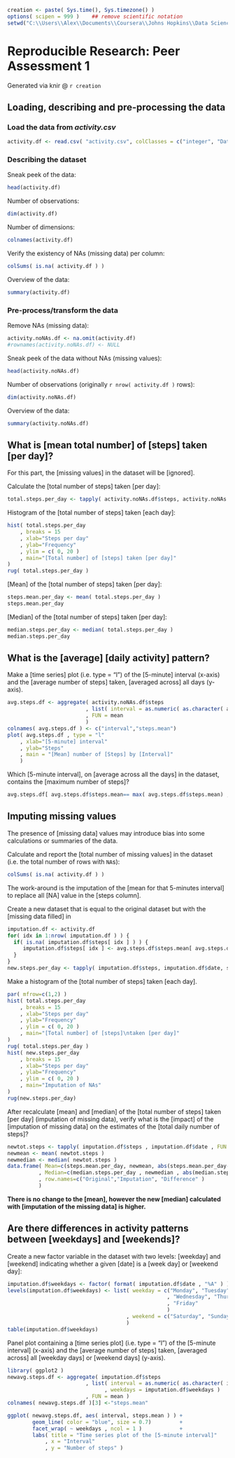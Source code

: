 ```r
creation <- paste( Sys.time(), Sys.timezone() )
options( scipen = 999 )    ## remove scientific notation
setwd("C:\\Users\\Alex\\Documents\\Coursera\\Johns Hopkins\\Data Science - Specialization\\005 - Reproducible Research\\OTHERS\\Coursera.ReproducibleResearch.Code\\Proj1")
```

# Reproducible Research: Peer Assessment 1
Generated via knir @ `r creation`

## Loading, describing and pre-processing the data

### Load the data from *activity.csv*

```r
activity.df <- read.csv( "activity.csv", colClasses = c("integer", "Date", "factor"), stringsAsFactors = FALSE )
```

### Describing the dataset

Sneak peek of the data:
```r
head(activity.df)
```

Number of observations:
```r
dim(activity.df)
```

Number of dimensions:
```r
colnames(activity.df)
```

Verify the existency of NAs (missing data) per column:
```r
colSums( is.na( activity.df ) )
```

Overview of the data:
```r
summary(activity.df)
```

### Pre-process/transform the data

Remove NAs (missing data):
```r
activity.noNAs.df <- na.omit(activity.df)
#rownames(activity.noNAs.df) <- NULL
```

Sneak peek of the data without NAs (missing values):
```r
head(activity.noNAs.df)
```

Number of observations (originally `r nrow( activity.df )` rows):
```r
dim(activity.noNAs.df)
```

Overview of the data:
```r
summary(activity.noNAs.df)
```




## What is [mean total number] of [steps] taken [per day]?
For this part, the [missing values] in the dataset will be [ignored].

Calculate the [total number of steps] taken [per day]:
```r
total.steps.per_day <- tapply( activity.noNAs.df$steps, activity.noNAs.df$date, sum )
```

Histogram of the [total number of steps] taken [each day]:
```r
hist( total.steps.per_day
    , breaks = 15
    , xlab="Steps per day"
    , ylab="Frequency"
    , ylim = c( 0, 20 )
    , main="[Total number] of [steps] taken [per day]"
)
rug( total.steps.per_day )
```

[Mean] of the [total number of steps] taken [per day]:
```r
steps.mean.per_day <- mean( total.steps.per_day )
steps.mean.per_day
```

[Median] of the [total number of steps] taken [per day]:
```r
median.steps.per_day <- median( total.steps.per_day )
median.steps.per_day
```





## What is the [average] [daily activity] pattern?

Make a [time series] plot (i.e. type = "l") of the [5-minute] interval (x-axis) and the [average number of steps] taken, [averaged across] all days (y-axis).

```r
avg.steps.df <- aggregate( activity.noNAs.df$steps
                         , list( interval = as.numeric( as.character( activity.noNAs.df$interval ) ) )
                         , FUN = mean 
                         )
colnames( avg.steps.df ) <- c("interval","steps.mean")
plot( avg.steps.df , type = "l"
    , xlab="[5-minute] interval"
    , ylab="Steps"
    , main = "[Mean] number of [Steps] by [Interval]"
    )
```

Which [5-minute interval], on [average across all the days] in the dataset, contains the [maximum number of steps]?

```r
avg.steps.df[ avg.steps.df$steps.mean== max( avg.steps.df$steps.mean) , ]
```



## Imputing missing values

The presence of [missing data] values may introduce bias into some calculations or summaries of the data.

Calculate and report the [total number of missing values] in the dataset (i.e. the total number of rows with `NA`s):
```r
colSums( is.na( activity.df ) )
```

The work-around is the imputation of the [mean for that 5-minutes interval] to replace all [NA] value in the [steps column].

Create a new dataset that is equal to the original dataset but with the [missing data filled] in
```r
imputation.df <- activity.df 
for( idx in 1:nrow( imputation.df ) ) {
  if( is.na( imputation.df$steps[ idx ] ) ) {
     imputation.df$steps[ idx ] <- avg.steps.df$steps.mean[ avg.steps.df$interval==imputation.df$interval[ idx ] ]
  }
}
new.steps.per_day <- tapply( imputation.df$steps, imputation.df$date, sum )
```


Make a histogram of the [total number of steps] taken [each day].
```r
par( mfrow=c(1,2) )
hist( total.steps.per_day
    , breaks = 15
    , xlab="Steps per day"
    , ylab="Frequency"
    , ylim = c( 0, 20 )
    , main="[Total number] of [steps]\ntaken [per day]"
)
rug( total.steps.per_day )
hist( new.steps.per_day
    , breaks = 15
    , xlab="Steps per day"
    , ylab="Frequency"
    , ylim = c( 0, 20 )
    , main="Imputation of NAs"
)
rug(new.steps.per_day)

```

After recalculate [mean] and [median] of the [total number of steps] taken [per day] (imputation of missing data),
verify what is the [impact] of the [imputation of missing data] on the estimates of the [total daily number of steps]?

```r
newtot.steps <- tapply( imputation.df$steps , imputation.df$date , FUN = sum )
newmean <- mean( newtot.steps )
newmedian <- median( newtot.steps )
data.frame( Mean=c(steps.mean.per_day, newmean, abs(steps.mean.per_day-newmean))
          , Median=c(median.steps.per_day , newmedian , abs(median.steps.per_day-newmedian))
          , row.names=c("Original","Imputation", "Difference" )
          )
```

**There is no change to the [mean], however the new [median] calculated with [imputation of the missing data] is higher.**

## Are there differences in activity patterns between [weekdays] and [weekends]?

Create a new factor variable in the dataset with two levels: [weekday] and [weekend] indicating whether a given [date] is a [week day] or [weekend day]:
```r
imputation.df$weekdays <- factor( format( imputation.df$date , "%A" ) )
levels(imputation.df$weekdays) <- list( weekday = c("Monday", "Tuesday"
                                                   , "Wednesday", "Thursday"
                                                   , "Friday"
                                                   )
                                      , weekend = c("Saturday", "Sunday" ) 
                                      )
table(imputation.df$weekdays)
```

Panel plot containing a [time series plot] (i.e. type = "l") of the [5-minute interval] (x-axis) and the [average number of steps] taken, [averaged across] all [weekday days] or [weekend days] (y-axis). 
```r
library( ggplot2 )
newavg.steps.df <- aggregate( imputation.df$steps
                         , list( interval = as.numeric( as.character( imputation.df$interval ) )
                               , weekdays = imputation.df$weekdays )
                         , FUN = mean )
colnames( newavg.steps.df )[3] <-"steps.mean"

ggplot( newavg.steps.df, aes( interval, steps.mean ) ) +
        geom_line( color = "blue", size = 0.7)         +
        facet_wrap( ~ weekdays , ncol = 1 )            +
        labs( title = "Time series plot of the [5-minute interval]"
            , x = "Interval"
            , y = "Number of steps" )
```
